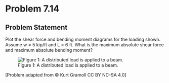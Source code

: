 # Problem 7.14 {.unnumbered}

## Problem Statement

Plot the shear force and bending moment diagrams for the loading shown. Assume w = 5 kip/ft and L = 6 ft. What is the maximum absolute shear force and maximum absolute bending moment?


![Figure 1: A distributed load is applied to a beam.](images/318.png){fig-alt="A distributed load, w, is applied to a beam. The beam is length 2L and the load is applied over length L."}

\[Problem adapted from © Kurt Gramoll CC BY NC-SA 4.0\]
